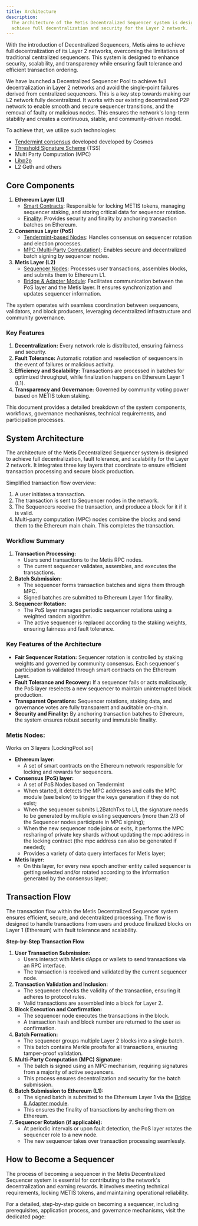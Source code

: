 ```yaml
---
title: Architecture
description:
  The architecture of the Metis Decentralized Sequencer system is designed to
  achieve full decentralization and security for the Layer 2 network.
---
```



With the introduction of Decentralized Sequencers, Metis aims to achieve full decentralization of its Layer 2 networks, overcoming the limitations of traditional centralized sequencers. This system is designed to enhance security, scalability, and transparency while ensuring fault tolerance and efficient transaction ordering.

We have launched a Decentralized Sequencer Pool to achieve full decentralization in Layer 2 networks and avoid the single-point failures derived from centralized sequencers. This is a key step towards making our L2 network fully decentralized. It works with our existing decentralized P2P network to enable smooth and secure sequencer transitions, and the removal of faulty or malicious nodes. This ensures the network's long-term stability and creates a continuous, stable, and community-driven model.

To achieve that, we utilize such technologies:

- [Tendermint consensus](https://docs.tendermint.com/v0.34/introduction/what-is-tendermint.html) developed developed by Cosmos
- [Threshold Signature Scheme](https://github.com/bnb-chain/tss-lib) (TSS)
- Multi Party Computation (MPC)
- [Libp2p](https://libp2p.io/)
- L2 Geth and others

## Core Components

1. **Ethereum Layer (L1)**
   - [Smart Contracts](/sequencer/operation/natspec):
     Responsible for locking METIS tokens, managing sequencer staking, and storing critical data for sequencer rotation.
   - [Finality](/sequencer/architecture/finality):
     Provides security and finality by anchoring transaction batches on Ethereum.
2. **Consensus Layer (PoS)**
   - [Tendermint-based Nodes](/sequencer/architecture/selection-rotation):
     Handles consensus on sequencer rotation and election processes.
   - [MPC (Multi-Party Computation)](/sequencer/architecture/mpc):
     Enables secure and decentralized batch signing by sequencer nodes.
3. **Metis Layer (L2)**
   - [Sequencer Nodes](/sequencer/architecture/sequencer):
     Processes user transactions, assembles blocks, and submits them to Ethereum L1.
   - [Bridge & Adapter Module](/sequencer/architecture/bridge):
     Facilitates communication between the PoS layer and the Metis layer. It ensures synchronization and updates sequencer information.

The system operates with seamless coordination between sequencers, validators, and block producers, leveraging decentralized infrastructure and community governance.

### Key Features

1. **Decentralization:**
   Every network role is distributed, ensuring fairness and security.
2. **Fault Tolerance:**
   Automatic rotation and reselection of sequencers in the event of failures or malicious activity.
3. **Efficiency and Scalability:**
   Transactions are processed in batches for optimized throughput, while finalization happens on Ethereum Layer 1 (L1).
4. **Transparency and Governance:**
   Governed by community voting power based on METIS token staking.

This document provides a detailed breakdown of the system components, workflows, governance mechanisms, technical requirements, and participation processes.

## System Architecture

The architecture of the Metis Decentralized Sequencer system is designed to achieve full decentralization, fault tolerance, and scalability for the Layer 2 network. It integrates three key layers that coordinate to ensure efficient transaction processing and secure block production.

Simplified transaction flow overview:

1. A user initiates a transaction.
2. The transaction is sent to Sequencer nodes in the network.
3. The Sequencers receive the transaction, and produce a block for it if it is valid.
4. Multi-party computation (MPC) nodes combine the blocks and send them to the Ethereum main chain. This completes the transaction.

### Workflow Summary

1. **Transaction Processing:**
   - Users send transactions to the Metis RPC nodes.
   - The current sequencer validates, assembles, and executes the transactions.
2. **Batch Submission:**
   - The sequencer forms transaction batches and signs them through MPC.
   - Signed batches are submitted to Ethereum Layer 1 for finality.
3. **Sequencer Rotation:**
   - The PoS layer manages periodic sequencer rotations using a weighted random algorithm.
   - The active sequencer is replaced according to the staking weights, ensuring fairness and fault tolerance.

### Key Features of the Architecture

- **Fair Sequencer Rotation:**
  Sequencer rotation is controlled by staking weights and governed by community consensus.
  Each sequencer's participation is validated through smart contracts on the Ethereum Layer.
- **Fault Tolerance and Recovery:**
  If a sequencer fails or acts maliciously, the PoS layer reselects a new sequencer to maintain uninterrupted block production.
- **Transparent Operations:**
  Sequencer rotations, staking data, and governance votes are fully transparent and auditable on-chain.
- **Security and Finality:**
  By anchoring transaction batches to Ethereum, the system ensures robust security and immutable finality.

### Metis Nodes:

Works on 3 layers (LockingPool.sol)

- **Ethereum layer:**
  - A set of smart contracts on the Ethereum network responsible for locking and rewards for sequencers.
- **Consensus (PoS) layer:**
  - A set of PoS Nodes based on Tendermint
  - When started, it detects the MPC addresses and calls the MPC module (see below) to trigger the keys generation if they do not exist;
  - When the sequencer submits L2BatchTxs to L1, the signature needs to be generated by multiple existing sequencers (more than 2/3 of the Sequencer nodes participate in MPC signing);
  - When the new sequencer node joins or exits, it performs the MPC resharing of private key shards without updating the mpc address in the locking contract (the mpc address can also be generated if needed);
  - Provides a variety of data query interfaces for Metis layer;
- **Metis layer:**
  - On this layer, for every new epoch another entity called sequencer is getting selected and/or rotated according to the information generated by the consensus layer;

## Transaction Flow

The transaction flow within the Metis Decentralized Sequencer system ensures efficient, secure, and decentralized processing. The flow is designed to handle transactions from users and produce finalized blocks on Layer 1 (Ethereum) with fault tolerance and scalability.

**Step-by-Step Transaction Flow**

1. **User Transaction Submission:**
   - Users interact with Metis dApps or wallets to send transactions via an RPC interface.
   - The transaction is received and validated by the current sequencer node.
2. **Transaction Validation and Inclusion:**
   - The sequencer checks the validity of the transaction, ensuring it adheres to protocol rules.
   - Valid transactions are assembled into a block for Layer 2.
3. **Block Execution and Confirmation:**
   - The sequencer node executes the transactions in the block.
   - A transaction hash and block number are returned to the user as confirmation.
4. **Batch Formation:**
   - The sequencer groups multiple Layer 2 blocks into a single batch.
   - This batch contains Merkle proofs for all transactions, ensuring tamper-proof validation.
5. **Multi-Party Computation (MPC) Signature:**
   - The batch is signed using an MPC mechanism, requiring signatures from a majority of active sequencers.
   - This process ensures decentralization and security for the batch submission.
6. **Batch Submission to Ethereum (L1):**
   - The signed batch is submitted to the Ethereum Layer 1 via the [Bridge & Adapter module](/sequencer/architecture/bridge).
   - This ensures the finality of transactions by anchoring them on Ethereum.
7. **Sequencer Rotation (if applicable):**
   - At periodic intervals or upon fault detection, the PoS layer rotates the sequencer role to a new node.
   - The new sequencer takes over transaction processing seamlessly.

## How to Become a Sequencer

The process of becoming a sequencer in the Metis Decentralized Sequencer system is essential for contributing to the network's decentralization and earning rewards. It involves meeting technical requirements, locking METIS tokens, and maintaining operational reliability.

For a detailed, step-by-step guide on becoming a sequencer, including prerequisites, application process, and governance mechanisms, visit the dedicated page:

<Card
  title="How to Become a Sequencer"
  description="Learn how to become a sequencer in the Metis Decentralized Sequencer system."
  href="/sequencer/operation"
/>

